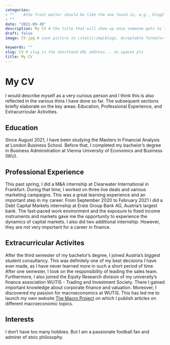 ```yaml
---
categories:  
- ""    #the front matter should be like the one found in, e.g., blog2.md. It cannot be like the normal Rmd we used
- ""
date: "2021-09-30"
description: My CV # the title that will show up once someone gets to this page
draft: false
image: CV.jpg # save picture in \static\img\blogs. Acceptable formats= jpg, jpeg, or png . Your iPhone pics wont work

keywords: ""
slug: CV # slug is the shorthand URL address... no spaces plz
title: My CV
---
```

  
# My CV

I would describe myself as a very curious person and I think this is also reflected in the various thins I have done so far. The subsequent sections briefly elaborate on the key areas: Education, Professional Experience, and Extracurricular Activities.

## Education

Since August 2021, I have been studying the Masters in Financial Analysis at London Business School. Before that, I completed my bachelor's degree in Business Administration at Vienna University of Economics and Business (WU).

## Professional Experience

This past spring, I did a M&A internship at Clearwater International in Frankfurt. During that time, I worked on three live deals and various marketing campaigns. This was a great learning experience and an important step in my career. From September 2020 to February 2021 I did a Debt Capital Markets internship at Erste Group Bank AG, Austria's largest bank. The fast-paced work environment and the exposure to fixed income instruments and markets gave me the opportunity to experience the dynamics of capital markets. I also did two additional internship. However, they are not very important for a career in finance.

## Extracurricular Activites

After the third semester of my bachelor's degree, I joined Austria's biggest student consultancy. This was definitely one of my best decisions I have ever made, as I have never learned more in such a short period of time. After one semester, I took on the responsibility of leading the sales team. Furthermore, I also joined the Equity Research division of my university's finance association WUTIS - Trading and Investment Society. There I gained important knowledge about corporate finance and valuation. Moreover, I discovered my passion for macroeconomics at WUTIS. This has led me to launch my own website [The Macro Project](www.themacroproject.uk) on which I publish articles on different macroeconomic topics.

## Interests

I don't have too many hobbies. But I am a passionate football fan and admirer of stoic philosophy.